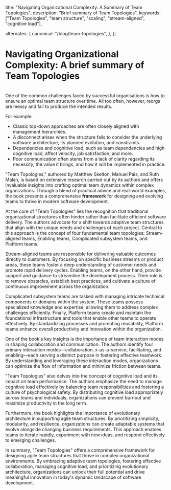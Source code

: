   title: "Navigating Organizational Complexity: A Summary of Team Topologies",
  description: "Brief summary of Team Topologies",
  keywords: ["Team Topologies", "team structure", "scaling", "stream-aligned", "cognitive load"],

alternates: {
canonical: "/blog/team-topologies",
},
};

# Navigating Organizational Complexity: A brief summary of Team Topologies

<br />
One of the common challenges faced by successful organisations is how to ensure an
optimal team structure over time. All too often, however, reorgs are messy and fail
to produce the intended results.

For example:

- Classic top-down approaches are often closely aligned with management hierarchies.
- A disconnect arises when the structure fails to consider the underlying software architecture, its planned evolution, and constraints.
- Dependencies and cognitive load, such as team dependencies and high cognitive load, affect velocity, job satisfaction, and more.
- Poor communication often stems from a lack of clarity regarding its necessity, the value it brings, and how it will be implemented in practice.

"Team Topologies," authored by Matthew Skelton, Manuel Pais, and Ruth Malan, is based on extensive research carried out by its authors and offers invaluable insights into crafting optimal team dynamics within complex organizations. Through a blend of practical advice and real-world examples, the book presents a comprehensive **framework** for designing and evolving teams to thrive in modern software development.

At the core of "Team Topologies" lies the recognition that traditional organizational structures often hinder rather than facilitate efficient software delivery. The authors advocate for a shift towards adaptive team structures that align with the unique needs and challenges of each project. Central to this approach is the concept of four fundamental team topologies: Stream-aligned teams, Enabling teams, Complicated subsystem teams, and Platform teams.

Stream-aligned teams are responsible for delivering valuable outcomes directly to customers. By focusing on specific business streams or product areas, these teams foster a deep understanding of customer needs and promote rapid delivery cycles. Enabling teams, on the other hand, provide support and guidance to streamline the development process. Their role is to remove obstacles, establish best practices, and cultivate a culture of continuous improvement across the organization.

Complicated subsystem teams are tasked with managing intricate technical components or domains within the system. These teams possess specialized knowledge and expertise, allowing them to address complex challenges efficiently. Finally, Platform teams create and maintain the foundational infrastructure and tools that enable other teams to operate effectively. By standardizing processes and promoting reusability, Platform teams enhance overall productivity and innovation within the organization.

One of the book's key insights is the importance of team interaction modes in shaping collaboration and communication. The authors identify four primary interaction modes—collaboration, x-as-a-service, facilitating, and enabling—each serving a distinct purpose in fostering effective teamwork. By understanding and leveraging these interaction modes, organizations can optimize the flow of information and minimize friction between teams.

"Team Topologies" also delves into the concept of cognitive load and its impact on team performance. The authors emphasize the need to manage cognitive load effectively by balancing team responsibilities and fostering a culture of psychological safety. By distributing cognitive load appropriately across teams and individuals, organizations can prevent burnout and maximize productivity in the long term.

Furthermore, the book highlights the importance of evolutionary architecture in supporting agile team structures. By prioritizing simplicity, modularity, and resilience, organizations can create adaptable systems that evolve alongside changing business requirements. This approach enables teams to iterate rapidly, experiment with new ideas, and respond effectively to emerging challenges.

In summary, "Team Topologies" offers a comprehensive framework for designing agile team structures that thrive in complex organizational environments. By embracing adaptive team topologies, fostering effective collaboration, managing cognitive load, and prioritizing evolutionary architecture, organizations can unlock their full potential and drive meaningful innovation in today's dynamic landscape of software development.
